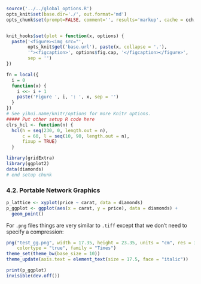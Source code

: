 ```r
source('../../global_options.R')
opts_knit$set(base.dir='./', out.format='md')
opts_chunk$set(prompt=FALSE, comment='', results='markup', cache = cch, cache.path = '../../book_cache/', fig.path = '../../book_figures/', fig.align = 'center')


knit_hooks$set(plot = function(x, options) {
  paste('<figure><img src="',
        opts_knit$get('base.url'), paste(x, collapse = '.'),
        '"><figcaption>', options$fig.cap, '</figcaption></figure>',
        sep = '')
})

fn = local({
  i = 0
  function(x) {
    i <<- i + 1
    paste('Figure ', i, ': ', x, sep = '')
  }
})
# See yihui.name/knitr/options for more Knitr options.
##### Put other setup R code here
clrs_hcl <- function(n) {
  hcl(h = seq(230, 0, length.out = n), 
      c = 60, l = seq(10, 90, length.out = n), 
      fixup = TRUE)
  }

library(gridExtra)
library(ggplot2)
data(diamonds)
# end setup chunk
```

### 4.2. Portable Network Graphics

```r
p_lattice <- xyplot(price ~ carat, data = diamonds)
p_ggplot <- ggplot(aes(x = carat, y = price), data = diamonds) +
  geom_point()
```

For `.png` files things are very similar to `.tiff` except that we don't need to specify a compression:

```r
png("test_gg.png", width = 17.35, height = 23.35, units = "cm", res = 300,
    colortype = "true", family = "Times")
theme_set(theme_bw(base_size = 10))
theme_update(axis.text = element_text(size = 17.5, face = "italic"))

print(p_ggplot)
invisible(dev.off())
```

